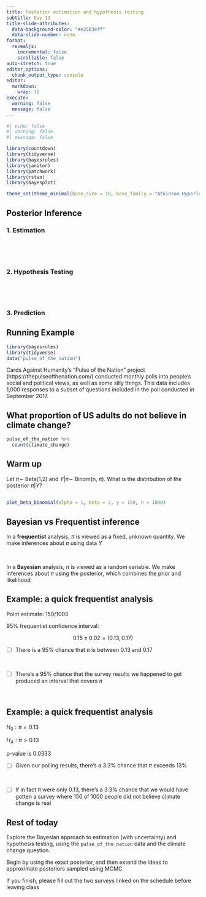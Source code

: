 ```yaml
---
title: Posterior estimation and hypothesis testing
subtitle: Day 13
title-slide-attributes:
  data-background-color: "#e2583eff"
  data-slide-number: none
format: 
  revealjs:
    incremental: false
    scrollable: false
auto-stretch: true
editor_options: 
  chunk_output_type: console
editor: 
  markdown: 
    wrap: 72
execute: 
  warning: false
  message: false
---
```




```r
#| echo: false
#| warning: false
#| message: false

library(countdown)
library(tidyverse)
library(bayesrules)
library(janitor)
library(patchwork)
library(rstan)
library(bayesplot)

theme_set(theme_minimal(base_size = 16, base_family = "Atkinson Hyperlegible"))
```

## Posterior Inference

### 1. Estimation

<br> 

<br>

### 2. Hypothesis Testing

<br> 

<br>

### 3. Prediction


## Running Example

```r
library(bayesrules)
library(tidyverse)
data("pulse_of_the_nation")
```

Cards Against Humanity's "Pulse of the Nation" project (https://thepulseofthenation.com/) conducted monthly polls into people's social and political views, as well as some silly things. This data includes 1,000 responses to a subset of questions included in the poll conducted in September 2017.

## What proportion of US adults do not believe in climate change?

```r
pulse_of_the_nation %>%
  count(climate_change)
```

::: callout-note
## Warm up

Let $\pi \sim$ Beta(1,2) and $Y | \pi \sim$ Binom(n, $\pi$). What is the distribution of the posterior $\pi | Y$?

:::

## 

```r
plot_beta_binomial(alpha = 1, beta = 2, y = 150, n = 1000)
```

## Bayesian vs Frequentist inference {.center}


In a **frequentist** analysis, $\pi$ is viewed as a fixed, unknown quantity. We make inferences about $\pi$ using data $Y$

<br>

In a **Bayesian** analysis,  $\pi$ is viewed as a random variable. We make inferences about $\pi$ using the posterior, which combines the prior and likelihood


## Example: a quick frequentist analysis

Point estimate: 150/1000

95% frequentist confidence interval: 

$$0.15 \pm 0.02 = (0.13, 0.17)$$

- [ ] There is a 95% chance that $\pi$ is between 0.13 and 0.17

<br> 

- [ ] There's a 95% chance that the survey results we happened to get produced an interval that covers $\pi$

<br>

## Example: a quick frequentist analysis

$H_0: \pi = 0.13$

$H_A: \pi > 0.13$

p-value is 0.0333

- [ ] Given our polling results, there's a 3.3% chance that $\pi$ exceeds 13%

<br> 

- [ ] If in fact $\pi$ were only 0.13, there's a 3.3% chance that we would have gotten a survey where 150 of 1000 people did not believe climate change is real

## Rest of today

Explore the Bayesian approach to estimation (with uncertainty) and hypothesis testing, using the `pulse_of_the_nation` data and the climate change question. 

Begin by using the exact posterior, and then extend the ideas to approximate posteriors sampled using MCMC

If you finish, please fill out the two surveys linked on the schedule before leaving class
